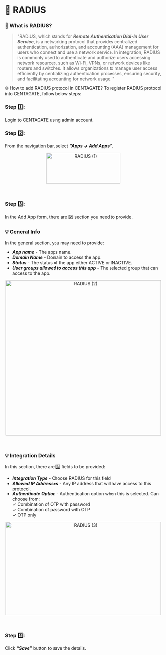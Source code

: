 # 📶 RADIUS

### 🤔 What is RADIUS?

> "RADIUS, which stands for ***Remote Authentication Dial-In User Service***, is a networking protocol that provides centralized authentication, authorization, and accounting (AAA) management for users who connect and use a network service. In integration, RADIUS is commonly used to authenticate and authorize users accessing network resources, such as Wi-Fi, VPNs, or network devices like routers and switches. It allows organizations to manage user access efficiently by centralizing authentication processes, ensuring security, and facilitating accounting for network usage. "

🌐 How to add RADIUS protocol in CENTAGATE?
To register RADIUS protocol into CENTAGATE, follow below steps:

### Step 1️⃣: 
Login to CENTAGATE using admin account.

### Step 2️⃣:
From the navigation bar, select ***“Apps → Add Apps”***.

&#x20;    
<p align="center">
  <img 
    src="https://raw.githubusercontent.com/signingclouddev/CentagateDocs/main/image/1.4 Developer Guide/1.4.2 Integration Guide/radius(1).png" 
    width="240" 
    height="100" 
    alt="RADIUS (1)"
  />
</p>

<br>

### Step 3️⃣: 
In the Add App form, there are 2️⃣ section you need to provide. 

### 💡 General Info
In the general section, you may need to provide:
- ***App name*** - The apps name.
- ***Domain Name*** - Domain to access the app.
- ***Status*** - The status of the app either ACTIVE or INACTIVE.
- ***User groups allowed to access this app*** - The selected group that can access to the app.

&#x20;    
<p align="center">
  <img 
    src="https://raw.githubusercontent.com/signingclouddev/CentagateDocs/main/image/1.4 Developer Guide/1.4.2 Integration Guide/radius(2).png" 
    width="500" 
    height="500" 
    alt="RADIUS (2)"
  />
</p>

<br>

### 💡 Integration Details

In this section, there are 3️⃣ fields to be provided:
- ***Integration Type*** - Choose RADIUS for this field.
- ***Allowed IP Addresses*** - Any IP address that will have access to this protocol.
- ***Authenticate Option*** - Authentication option when this is selected. Can choose from:<br>
✓ Combination of OTP with password<br>
✓ Combination of password with OTP<br>
✓ OTP only

&#x20;    
<p align="center">
  <img 
    src="https://raw.githubusercontent.com/signingclouddev/CentagateDocs/main/image/1.4 Developer Guide/1.4.2 Integration Guide/radius(3).png" 
    width="500" 
    height="300" 
    alt="RADIUS (3)"
  />
</p>

<br>

### Step 4️⃣:
Click ***“Save”*** button to save the details.
